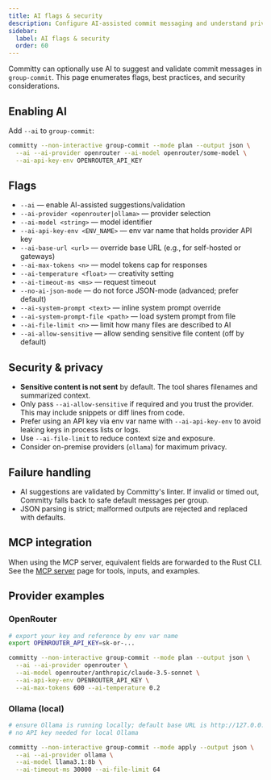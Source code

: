 ```yaml
---
title: AI flags & security
description: Configure AI-assisted commit messaging and understand privacy safeguards
sidebar:
  label: AI flags & security
  order: 60
---
```


Committy can optionally use AI to suggest and validate commit messages in `group-commit`.
This page enumerates flags, best practices, and security considerations.

## Enabling AI

Add `--ai` to `group-commit`:

```bash
committy --non-interactive group-commit --mode plan --output json \
  --ai --ai-provider openrouter --ai-model openrouter/some-model \
  --ai-api-key-env OPENROUTER_API_KEY
```

## Flags

- `--ai` — enable AI-assisted suggestions/validation
- `--ai-provider <openrouter|ollama>` — provider selection
- `--ai-model <string>` — model identifier
- `--ai-api-key-env <ENV_NAME>` — env var name that holds provider API key
- `--ai-base-url <url>` — override base URL (e.g., for self-hosted or gateways)
- `--ai-max-tokens <n>` — model tokens cap for responses
- `--ai-temperature <float>` — creativity setting
- `--ai-timeout-ms <ms>` — request timeout
- `--no-ai-json-mode` — do not force JSON-mode (advanced; prefer default)
- `--ai-system-prompt <text>` — inline system prompt override
- `--ai-system-prompt-file <path>` — load system prompt from file
- `--ai-file-limit <n>` — limit how many files are described to AI
- `--ai-allow-sensitive` — allow sending sensitive file content (off by default)

## Security & privacy

- __Sensitive content is not sent__ by default. The tool shares filenames and summarized context.
- Only pass `--ai-allow-sensitive` if required and you trust the provider. This may include snippets or diff lines from code.
- Prefer using an API key via env var name with `--ai-api-key-env` to avoid leaking keys in process lists or logs.
- Use `--ai-file-limit` to reduce context size and exposure.
- Consider on-premise providers (`ollama`) for maximum privacy.

## Failure handling

- AI suggestions are validated by Committy's linter. If invalid or timed out, Committy falls back to safe default messages per group.
- JSON parsing is strict; malformed outputs are rejected and replaced with defaults.

## MCP integration

When using the MCP server, equivalent fields are forwarded to the Rust CLI. See the [MCP server](/reference/mcp/) page for tools, inputs, and examples.

## Provider examples

### OpenRouter

```bash
# export your key and reference by env var name
export OPENROUTER_API_KEY=sk-or-...

committy --non-interactive group-commit --mode plan --output json \
  --ai --ai-provider openrouter \
  --ai-model openrouter/anthropic/claude-3.5-sonnet \
  --ai-api-key-env OPENROUTER_API_KEY \
  --ai-max-tokens 600 --ai-temperature 0.2
```

### Ollama (local)

```bash
# ensure Ollama is running locally; default base URL is http://127.0.0.1:11434
# no API key needed for local Ollama

committy --non-interactive group-commit --mode apply --output json \
  --ai --ai-provider ollama \
  --ai-model llama3.1:8b \
  --ai-timeout-ms 30000 --ai-file-limit 64
```
